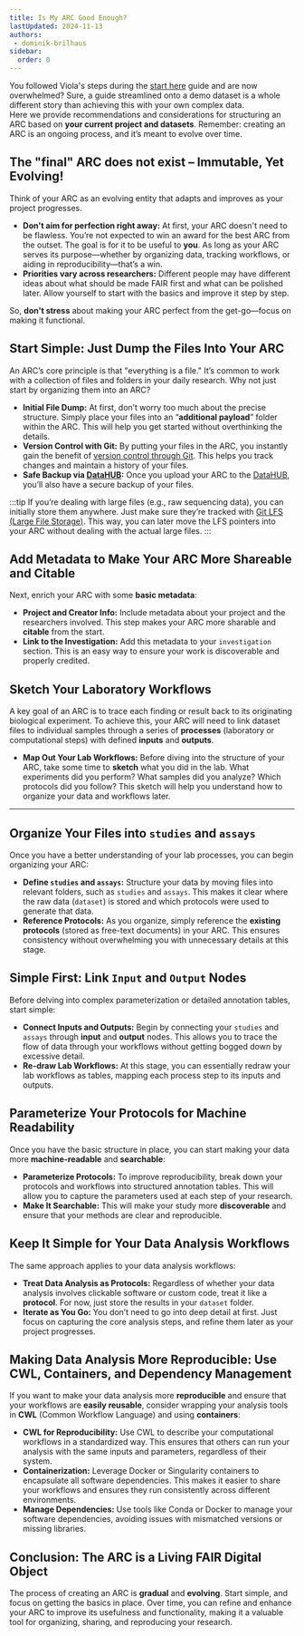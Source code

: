 ```yaml
---
title: Is My ARC Good Enough?
lastUpdated: 2024-11-13
authors:
 - dominik-brilhaus
sidebar:
  order: 0
---
```


You followed Viola's steps during the [start here](/nfdi4plants.knowledgebase/start-here/) guide and are now overwhelmed? Sure, a guide streamlined onto a demo dataset is a whole different story than achieving this with your own complex data.  
Here we provide recommendations and considerations for structuring an ARC based on **your current project and datasets**. Remember: creating an ARC is an ongoing process, and it’s meant to evolve over time.


## The "final" ARC does not exist – Immutable, Yet Evolving!

Think of your ARC as an evolving entity that adapts and improves as your project progresses.

- **Don't aim for perfection right away:** At first, your ARC doesn't need to be flawless. You’re not expected to win an award for the best ARC from the outset. The goal is for it to be useful to **you**. As long as your ARC serves its purpose—whether by organizing data, tracking workflows, or aiding in reproducibility—that’s a win.
- **Priorities vary across researchers:** Different people may have different ideas about what should be made FAIR first and what can be polished later. Allow yourself to start with the basics and improve it step by step.

So, **don't stress** about making your ARC perfect from the get-go—focus on making it functional.

## Start Simple: Just Dump the Files Into Your ARC

An ARC’s core principle is that "everything is a file." It’s common to work with a collection of files and folders in your daily research. Why not just start by organizing them into an ARC?

- **Initial File Dump:** At first, don’t worry too much about the precise structure. Simply place your files into an “**additional payload**” folder within the ARC. This will help you get started without overthinking the details.
- **Version Control with Git:** By putting your files in the ARC, you instantly gain the benefit of [version control through Git](/nfdi4plants.knowledgebase/fundamentals/version-control-git). This helps you track changes and maintain a history of your files.
- **Safe Backup via [DataHUB](/nfdi4plants.knowledgebase/datahub):** Once you upload your ARC to the [DataHUB](/nfdi4plants.knowledgebase/datahub), you’ll also have a secure backup of your files.

:::tip
If you’re dealing with large files (e.g., raw sequencing data), you can initially store them anywhere. Just make sure they’re tracked with [Git LFS (Large File Storage)](/nfdi4plants.knowledgebase/git/git-lfs). This way, you can later move the LFS pointers into your ARC without dealing with the actual large files.
:::

## Add Metadata to Make Your ARC More Shareable and Citable

Next, enrich your ARC with some **basic metadata**:

- **Project and Creator Info:** Include metadata about your project and the researchers involved. This step makes your ARC more sharable and **citable** from the start.
- **Link to the Investigation:** Add this metadata to your `investigation` section. This is an easy way to ensure your work is discoverable and properly credited.

## Sketch Your Laboratory Workflows

A key goal of an ARC is to trace each finding or result back to its originating biological experiment. To achieve this, your ARC will need to link dataset files to individual samples through a series of **processes** (laboratory or computational steps) with defined **inputs** and **outputs**.

- **Map Out Your Lab Workflows:** Before diving into the structure of your ARC, take some time to **sketch** what you did in the lab. What experiments did you perform? What samples did you analyze? Which protocols did you follow? This sketch will help you understand how to organize your data and workflows later.

---

## Organize Your Files into `studies` and `assays`

Once you have a better understanding of your lab processes, you can begin organizing your ARC:

- **Define `studies` and `assays`:** Structure your data by moving files into relevant folders, such as `studies` and `assays`. This makes it clear where the raw data (`dataset`) is stored and which protocols were used to generate that data.
- **Reference Protocols:** As you organize, simply reference the **existing protocols** (stored as free-text documents) in your ARC. This ensures consistency without overwhelming you with unnecessary details at this stage.

## Simple First: Link `Input` and `Output` Nodes

Before delving into complex parameterization or detailed annotation tables, start simple:

- **Connect Inputs and Outputs:** Begin by connecting your `studies` and `assays` through **input** and **output** nodes. This allows you to trace the flow of data through your workflows without getting bogged down by excessive detail.
- **Re-draw Lab Workflows:** At this stage, you can essentially redraw your lab workflows as tables, mapping each process step to its inputs and outputs.

## Parameterize Your Protocols for Machine Readability

Once you have the basic structure in place, you can start making your data more **machine-readable** and **searchable**:

- **Parameterize Protocols:** To improve reproducibility, break down your protocols and workflows into structured annotation tables. This will allow you to capture the parameters used at each step of your research.
- **Make It Searchable:** This will make your study more **discoverable** and ensure that your methods are clear and reproducible.

## Keep It Simple for Your Data Analysis Workflows

The same approach applies to your data analysis workflows:

- **Treat Data Analysis as Protocols:** Regardless of whether your data analysis involves clickable software or custom code, treat it like a **protocol**. For now, just store the results in your `dataset` folder. 
- **Iterate as You Go:** You don’t need to go into deep detail at first. Just focus on capturing the core analysis steps, and refine them later as your project progresses.

## Making Data Analysis More Reproducible: Use CWL, Containers, and Dependency Management

If you want to make your data analysis more **reproducible** and ensure that your workflows are **easily reusable**, consider wrapping your analysis tools in **CWL** (Common Workflow Language) and using **containers**:

- **CWL for Reproducibility:** Use CWL to describe your computational workflows in a standardized way. This ensures that others can run your analysis with the same inputs and parameters, regardless of their system.
- **Containerization:** Leverage Docker or Singularity containers to encapsulate all software dependencies. This makes it easier to share your workflows and ensures they run consistently across different environments.
- **Manage Dependencies:** Use tools like Conda or Docker to manage your software dependencies, avoiding issues with mismatched versions or missing libraries.

## **Conclusion: The ARC is a Living FAIR Digital Object**

The process of creating an ARC is **gradual** and **evolving**. Start simple, and focus on getting the basics in place. Over time, you can refine and enhance your ARC to improve its usefulness and functionality, making it a valuable tool for organizing, sharing, and reproducing your research.
